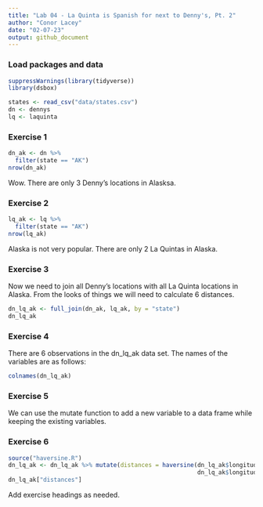 ```yaml
---
title: "Lab 04 - La Quinta is Spanish for next to Denny's, Pt. 2"
author: "Conor Lacey"
date: "02-07-23"
output: github_document
---
```


### Load packages and data

```r
suppressWarnings(library(tidyverse))
library(dsbox) 
```

```r
states <- read_csv("data/states.csv")
dn <- dennys
lq <- laquinta
```

### Exercise 1

```r
dn_ak <- dn %>%
  filter(state == "AK")
nrow(dn_ak)
```

Wow. There are only 3 Denny's locations in Alasksa.

### Exercise 2

```r
lq_ak <- lq %>%
  filter(state == "AK")
nrow(lq_ak)
```

Alaska is not very popular. There are only 2 La Quintas in Alaska.

### Exercise 3

Now we need to join all Denny's locations with all La Quinta locations in Alaska. From the looks of things we will need to calculate 6 distances. 
```r
dn_lq_ak <- full_join(dn_ak, lq_ak, by = "state")
dn_lq_ak
```

### Exercise 4

There are 6 observations in the dn_lq_ak data set. The names of the variables are as follows: 
```r
colnames(dn_lq_ak)
```

### Exercise 5

We can use the mutate function to add a new variable to a data frame while keeping the existing variables.

### Exercise 6

```r
source("haversine.R")
dn_lq_ak <- dn_lq_ak %>% mutate(distances = haversine(dn_lq_ak$longitude.x,dn_lq_ak$latitude.x,
                                                      dn_lq_ak$longitude.y,dn_lq_ak$latitude.y))
dn_lq_ak["distances"]
```

Add exercise headings as needed.
